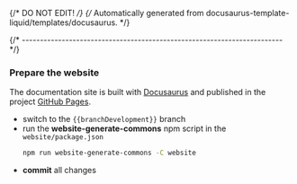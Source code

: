 {/* DO NOT EDIT! */}
{/* Automatically generated from docusaurus-template-liquid/templates/docusaurus. */}

{/* ------------------------------------------------------------------------ */}

### Prepare the website

The documentation site is built with [Docusaurus](https://docusaurus.io) and
published in the project
[GitHub Pages]({{packageHomepage}}).

- switch to the `{{branchDevelopment}}` branch
- run the **website-generate-commons** npm script in the `website/package.json`
  ```sh
  npm run website-generate-commons -C website
  ```
- **commit** all changes

